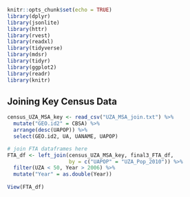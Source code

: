 ```r
knitr::opts_chunk$set(echo = TRUE)
library(dplyr)
library(jsonlite)
library(httr)
library(rvest)
library(readxl)
library(tidyverse)
library(mdsr)   
library(tidyr)
library(ggplot2)
library(readr)
library(knitr)
```

## Joining Key Census Data
```r
census_UZA_MSA_key <- read_csv("UZA_MSA_join.txt") %>% 
  mutate("GEO.id2" = CBSA) %>% 
  arrange(desc(UAPOP)) %>% 
  select(GEO.id2, UA, UANAME, UAPOP)

# join FTA dataframes here
FTA_df <- left_join(census_UZA_MSA_key, final3_FTA_df,
                    by = c("UAPOP" = "UZA_Pop_2010")) %>% 
  filter(UZA < 50, Year > 2006) %>% 
  mutate("Year" = as.double(Year))
  
View(FTA_df)
```